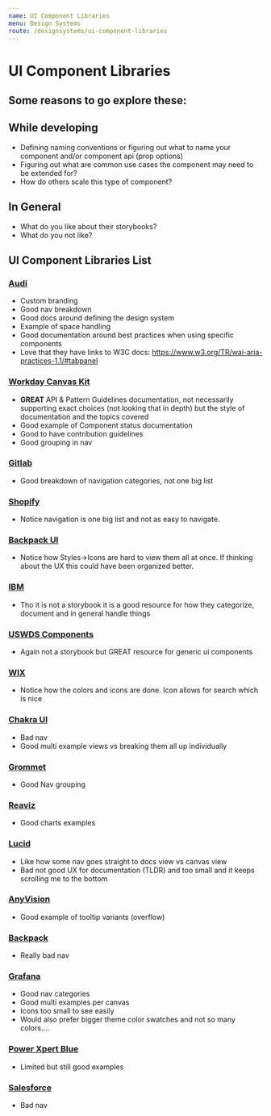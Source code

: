 ```yaml
---
name: UI Component Libraries
menu: Design Systems
route: /designsystems/ui-component-libraries
---
```


# UI Component Libraries

## Some reasons to go explore these:

## While developing

- Defining naming conventions or figuring out what to name your component and/or component api (prop options)
- Figuring out what are common use cases the component may need to be extended for?
- How do others scale this type of component?

## In General

- What do you like about their storybooks?
- What do you not like?

## UI Component Libraries List

### [Audi](https://react.ui.audi/)

- Custom branding
- Good nav breakdown
- Good docs around defining the design system
- Example of space handling
- Good documentation around best practices when using specific components
- Love that they have links to W3C docs: https://www.w3.org/TR/wai-aria-practices-1.1/#tabpanel

### [Workday Canvas Kit](https://workday.github.io/canvas-kit/?path=/story/welcome-getting-started--page)

- **GREAT** API & Pattern Guidelines documentation, not necessarily supporting exact choices (not looking that in depth) but the style of documentation and the topics covered
- Good example of Component status documentation
- Good to have contribution guidelines
- Good grouping in nav

### [Gitlab](https://gitlab-org.gitlab.io/gitlab-ui/?path=/story/base-accordion--default)

- Good breakdown of navigation categories, not one big list

### [Shopify](https://5d559397bae39100201eedc1-wvrmdldybf.chromatic.com/?path=/story/playground-playground--playground)

- Notice navigation is one big list and not as easy to navigate.

### [Backpack UI](https://lonelyplanet.github.io/backpack-ui/?path=/story/styles--design-tokens)

- Notice how Styles->Icons are hard to view them all at once. If thinking about the UX this could have been organized better.

### [IBM](https://www.carbondesignsystem.com/components/overview/)

- Tho it is not a storybook it is a good resource for how they categorize, document and in general handle things

### [USWDS Components](https://designsystem.digital.gov/components/overview/)

- Again not a storybook but GREAT resource for generic ui components

### [WIX](https://www.wix-style-react.com/?path=/story/introduction-getting-started--getting-started)

- Notice how the colors and icons are done. Icon allows for search which is nice

### [Chakra UI](https://chakra-ui.netlify.app/?path=/story/accordion--default)

- Bad nav
- Good multi example views vs breaking them all up individually

### [Grommet](https://storybook.grommet.io/)

- Good Nav grouping

### [Reaviz](https://reaviz.io/?path=/story/docs-intro--page)

- Good charts examples

### [Lucid](https://appnexus.github.io/lucid/?path=/docs/documentation-introduction--introduction)

- Like how some nav goes straight to docs view vs canvas view
- Bad not good UX for documentation (TLDR) and too small and it keeps scrolling me to the bottom

### [AnyVision](http://storybook.anyvision.co/?path=/docs/content-tooltip--interactive)

- Good example of tooltip variants (overflow)

### [Backpack](https://backpack.github.io/storybook/?path=/story/bpk-animate-height--example)

- Really bad nav

### [Grafana](https://developers.grafana.com/ui/latest/index.html?path=/story/docs-overview-intro--page)

- Good nav categories
- Good multi examples per canvas
- Icons too small to see easily
- Would also prefer bigger theme color swatches and not so many colors....

### [Power Xpert Blue](https://pxblue-components.github.io/react/?path=/story/intro-overview--px-blue-react-components)

- Limited but still good examples

### [Salesforce](http://design-system-react-components.herokuapp.com/?path=/story/sldsaccordion--base)

- Bad nav

